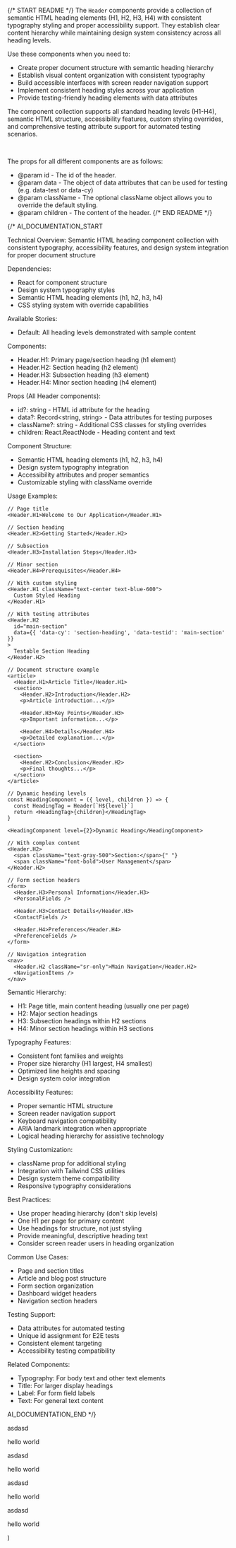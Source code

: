 
{/* START README */}
The `Header` components provide a collection of semantic HTML heading elements (H1, H2, H3, H4) with consistent typography styling and proper accessibility support. They establish clear content hierarchy while maintaining design system consistency across all heading levels.

Use these components when you need to:

- Create proper document structure with semantic heading hierarchy
- Establish visual content organization with consistent typography
- Build accessible interfaces with screen reader navigation support
- Implement consistent heading styles across your application
- Provide testing-friendly heading elements with data attributes

The component collection supports all standard heading levels (H1-H4), semantic HTML structure, accessibility features, custom styling overrides, and comprehensive testing attribute support for automated testing scenarios.

<br />

The props for all different components are as follows:

- @param id - The id of the header.
- @param data - The object of data attributes that can be used for testing (e.g. data-test or data-cy)
- @param className - The optional className object allows you to override the default styling.
- @param children - The content of the header.
  {/* END README */}

{/*
AI_DOCUMENTATION_START

Technical Overview: Semantic HTML heading component collection with consistent typography, accessibility features, and design system integration for proper document structure

Dependencies:

- React for component structure
- Design system typography styles
- Semantic HTML heading elements (h1, h2, h3, h4)
- CSS styling system with override capabilities

Available Stories:

- Default: All heading levels demonstrated with sample content

Components:

- Header.H1: Primary page/section heading (h1 element)
- Header.H2: Section heading (h2 element)
- Header.H3: Subsection heading (h3 element)
- Header.H4: Minor section heading (h4 element)

Props (All Header components):

- id?: string - HTML id attribute for the heading
- data?: Record<string, string> - Data attributes for testing purposes
- className?: string - Additional CSS classes for styling overrides
- children: React.ReactNode - Heading content and text

Component Structure:

- Semantic HTML heading elements (h1, h2, h3, h4)
- Design system typography integration
- Accessibility attributes and proper semantics
- Customizable styling with className override

Usage Examples:

```tsx
// Page title
<Header.H1>Welcome to Our Application</Header.H1>

// Section heading
<Header.H2>Getting Started</Header.H2>

// Subsection
<Header.H3>Installation Steps</Header.H3>

// Minor section
<Header.H4>Prerequisites</Header.H4>

// With custom styling
<Header.H1 className="text-center text-blue-600">
  Custom Styled Heading
</Header.H1>

// With testing attributes
<Header.H2
  id="main-section"
  data={{ 'data-cy': 'section-heading', 'data-testid': 'main-section' }}
>
  Testable Section Heading
</Header.H2>

// Document structure example
<article>
  <Header.H1>Article Title</Header.H1>
  <section>
    <Header.H2>Introduction</Header.H2>
    <p>Article introduction...</p>

    <Header.H3>Key Points</Header.H3>
    <p>Important information...</p>

    <Header.H4>Details</Header.H4>
    <p>Detailed explanation...</p>
  </section>

  <section>
    <Header.H2>Conclusion</Header.H2>
    <p>Final thoughts...</p>
  </section>
</article>

// Dynamic heading levels
const HeadingComponent = ({ level, children }) => {
  const HeadingTag = Header[`H${level}`]
  return <HeadingTag>{children}</HeadingTag>
}

<HeadingComponent level={2}>Dynamic Heading</HeadingComponent>

// With complex content
<Header.H2>
  <span className="text-gray-500">Section:</span>{" "}
  <span className="font-bold">User Management</span>
</Header.H2>

// Form section headers
<form>
  <Header.H3>Personal Information</Header.H3>
  <PersonalFields />

  <Header.H3>Contact Details</Header.H3>
  <ContactFields />

  <Header.H4>Preferences</Header.H4>
  <PreferenceFields />
</form>

// Navigation integration
<nav>
  <Header.H2 className="sr-only">Main Navigation</Header.H2>
  <NavigationItems />
</nav>
```

Semantic Hierarchy:

- H1: Page title, main content heading (usually one per page)
- H2: Major section headings
- H3: Subsection headings within H2 sections
- H4: Minor section headings within H3 sections

Typography Features:

- Consistent font families and weights
- Proper size hierarchy (H1 largest, H4 smallest)
- Optimized line heights and spacing
- Design system color integration

Accessibility Features:

- Proper semantic HTML structure
- Screen reader navigation support
- Keyboard navigation compatibility
- ARIA landmark integration when appropriate
- Logical heading hierarchy for assistive technology

Styling Customization:

- className prop for additional styling
- Integration with Tailwind CSS utilities
- Design system theme compatibility
- Responsive typography considerations

Best Practices:

- Use proper heading hierarchy (don't skip levels)
- One H1 per page for primary content
- Use headings for structure, not just styling
- Provide meaningful, descriptive heading text
- Consider screen reader users in heading organization

Common Use Cases:

- Page and section titles
- Article and blog post structure
- Form section organization
- Dashboard widget headers
- Navigation section headers

Testing Support:

- Data attributes for automated testing
- Unique id assignment for E2E tests
- Consistent element targeting
- Accessibility testing compatibility

Related Components:

- Typography: For body text and other text elements
- Title: For larger display headings
- Label: For form field labels
- Text: For general text content

AI_DOCUMENTATION_END
*/}

  <div>
    <Header.H1>asdasd</Header.H1>
    <p>hello world</p>
    <Header.H2>asdasd</Header.H2>
    <p>hello world</p>
    <Header.H3>asdasd</Header.H3>
    <p>hello world</p>
    <Header.H4>asdasd</Header.H4>
    <p>hello world</p>
  </div>
)

